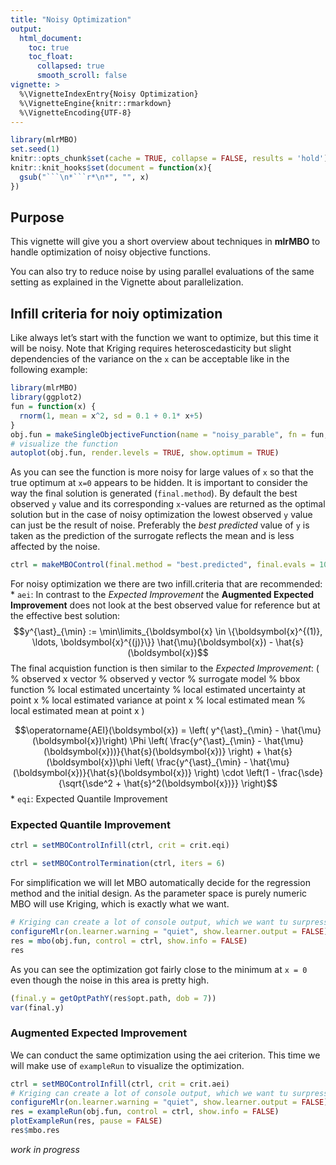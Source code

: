 ```yaml
---
title: "Noisy Optimization"
output:
  html_document:
    toc: true
    toc_float:
      collapsed: true
      smooth_scroll: false
vignette: >
  %\VignetteIndexEntry{Noisy Optimization}
  %\VignetteEngine{knitr::rmarkdown}
  %\VignetteEncoding{UTF-8}
---
```


```r
library(mlrMBO)
set.seed(1)
knitr::opts_chunk$set(cache = TRUE, collapse = FALSE, results = 'hold')
knitr::knit_hooks$set(document = function(x){
  gsub("```\n*```r*\n*", "", x)
})
```

## Purpose

This vignette will give you a short overview about techniques in **mlrMBO** to handle optimization of noisy objective functions.

You can also try to reduce noise by using parallel evaluations of the same setting as explained in the Vignette about parallelization.

## Infill criteria for noiy optimization

Like always let's start with the function we want to optimize, but this time it will be noisy.
Note that Kriging requires heteroscedasticity but slight dependencies of the variance on the `x` can be acceptable like in the following example:

```r
library(mlrMBO)
library(ggplot2)
fun = function(x) {
  rnorm(1, mean = x^2, sd = 0.1 + 0.1* x+5)
}
obj.fun = makeSingleObjectiveFunction(name = "noisy_parable", fn = fun, has.simple.signature = TRUE, par.set = makeNumericParamSet("x", 1, -5, 5), noisy = TRUE)
# visualize the function
autoplot(obj.fun, render.levels = TRUE, show.optimum = TRUE)
```

As you can see the function is more noisy for large values of `x` so that the true optimum at `x=0` appears to be hidden.
It is important to consider the way the final solution is generated (`final.method`).
By default the best observed `y` value and its corresponding `x`-values are returned as the optimal solution but in the case of noisy optimization the lowest observed `y` value can just be the result of noise.
Preferably the _best predicted_ value of `y` is taken as the prediction of the surrogate reflects the mean and is less affected by the noise. 

```r
ctrl = makeMBOControl(final.method = "best.predicted", final.evals = 10)
```

For noisy optimization we there are two infill.criteria that are recommended:
* `aei`: In contrast to the _Expected Improvement_ the **Augmented Expected Improvement** does not look at the best observed value for reference but at the effective best solution: 
$$y^{\ast}_{\min} := \min\limits_{\boldsymbol{x} \in \{\boldsymbol{x}^{(1)}, \ldots, \boldsymbol{x}^{(j)}\}} \hat{\mu}(\boldsymbol{x}) - \hat{s}(\boldsymbol{x})$$
The final acquistion function is then similar to the _Expected Improvement_:
\(
\newcommand{\xv}{\boldsymbol{x}}       % observed x vector
\newcommand{\yv}{\boldsymbol{y}}       % observed y vector
\newcommand{\fh}{\hat{f}}              % surrogate model
\newcommand{\fx}{f(\xv)}               % bbox function
\newcommand{\sh}{\hat{s}}              % local estimated uncertainty
\newcommand{\shx}{\sh(\xv)}            % local estimated uncertainty at point x
\newcommand{\vhx}{\sh^2(\xv)}          % local estimated variance at point x
\newcommand{\mh}{\hat{\mu}}            % local estimated mean
\newcommand{\mhx}{\mh(\boldsymbol{x})} % local estimated mean at point x
\)

$$\operatorname{AEI}(\xv) = \left( y^{\ast}_{\min} - \mhx \right) \Phi \left( \frac{y^{\ast}_{\min} - \mhx)}{\shx} \right) + \shx \phi \left( \frac{y^{\ast}_{\min} - \mhx}{\shx} \right) \cdot \left(1 - \frac{\sde}{\sqrt{\sde^2 + \vhx}} \right)$$
* `eqi`: Expected Quantile Improvement

### Expected Quantile Improvement

```r
ctrl = setMBOControlInfill(ctrl, crit = crit.eqi)
```


```r
ctrl = setMBOControlTermination(ctrl, iters = 6)
```

For simplification we will let MBO automatically decide for the regression method and the initial design.
As the parameter space is purely numeric MBO will use Kriging, which is exactly what we want.

```r
# Kriging can create a lot of console output, which we want tu surpress here:
configureMlr(on.learner.warning = "quiet", show.learner.output = FALSE)
res = mbo(obj.fun, control = ctrl, show.info = FALSE)
res
```

As you can see the optimization got fairly close to the minimum at `x = 0` even though the noise in this area is pretty high.

```r
(final.y = getOptPathY(res$opt.path, dob = 7))
var(final.y)
```

### Augmented Expected Improvement

We can conduct the same optimization using the aei criterion.
This time we will make use of `exampleRun` to visualize the optimization.

```r
ctrl = setMBOControlInfill(ctrl, crit = crit.aei)
# Kriging can create a lot of console output, which we want tu surpress here:
configureMlr(on.learner.warning = "quiet", show.learner.output = FALSE)
res = exampleRun(obj.fun, control = ctrl, show.info = FALSE)
plotExampleRun(res, pause = FALSE)
res$mbo.res
```

*work in progress*
